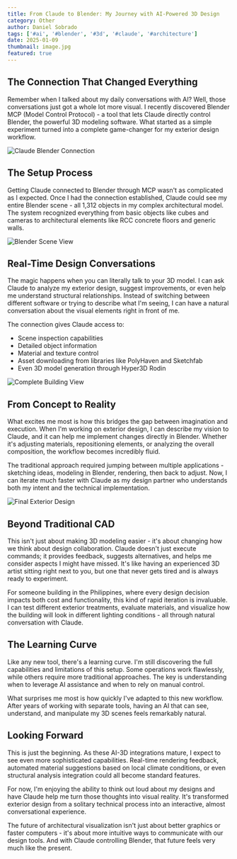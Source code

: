 ```yaml
---
title: From Claude to Blender: My Journey with AI-Powered 3D Design
category: Other
author: Daniel Sobrado
tags: ['#ai', '#blender', '#3d', '#claude', '#architecture']
date: 2025-01-09
thumbnail: image.jpg
featured: true
---
```


## The Connection That Changed Everything

Remember when I talked about my daily conversations with AI? Well, those conversations just got a whole lot more visual. I recently discovered Blender MCP (Model Control Protocol) - a tool that lets Claude directly control Blender, the powerful 3D modeling software. What started as a simple experiment turned into a complete game-changer for my exterior design workflow.

![Claude Blender Connection](https://github.com/danielsobrado/buildinginthephilippines/blob/main/images/claude1.png?raw=true)

## The Setup Process

Getting Claude connected to Blender through MCP wasn't as complicated as I expected. Once I had the connection established, Claude could see my entire Blender scene - all 1,312 objects in my complex architectural model. The system recognized everything from basic objects like cubes and cameras to architectural elements like RCC concrete floors and generic walls.

![Blender Scene View](https://github.com/danielsobrado/buildinginthephilippines/blob/main/images/blender1.png?raw=true)

## Real-Time Design Conversations

The magic happens when you can literally talk to your 3D model. I can ask Claude to analyze my exterior design, suggest improvements, or even help me understand structural relationships. Instead of switching between different software or trying to describe what I'm seeing, I can have a natural conversation about the visual elements right in front of me.

The connection gives Claude access to:
- Scene inspection capabilities
- Detailed object information  
- Material and texture control
- Asset downloading from libraries like PolyHaven and Sketchfab
- Even 3D model generation through Hyper3D Rodin

![Complete Building View](https://github.com/danielsobrado/buildinginthephilippines/blob/main/images/blender2.png?raw=true)

## From Concept to Reality

What excites me most is how this bridges the gap between imagination and execution. When I'm working on exterior design, I can describe my vision to Claude, and it can help me implement changes directly in Blender. Whether it's adjusting materials, repositioning elements, or analyzing the overall composition, the workflow becomes incredibly fluid.

The traditional approach required jumping between multiple applications - sketching ideas, modeling in Blender, rendering, then back to adjust. Now, I can iterate much faster with Claude as my design partner who understands both my intent and the technical implementation.

![Final Exterior Design](https://github.com/danielsobrado/buildinginthephilippines/blob/main/images/sora1.png?raw=true)

## Beyond Traditional CAD

This isn't just about making 3D modeling easier - it's about changing how we think about design collaboration. Claude doesn't just execute commands; it provides feedback, suggests alternatives, and helps me consider aspects I might have missed. It's like having an experienced 3D artist sitting right next to you, but one that never gets tired and is always ready to experiment.

For someone building in the Philippines, where every design decision impacts both cost and functionality, this kind of rapid iteration is invaluable. I can test different exterior treatments, evaluate materials, and visualize how the building will look in different lighting conditions - all through natural conversation with Claude.

## The Learning Curve

Like any new tool, there's a learning curve. I'm still discovering the full capabilities and limitations of this setup. Some operations work flawlessly, while others require more traditional approaches. The key is understanding when to leverage AI assistance and when to rely on manual control.

What surprises me most is how quickly I've adapted to this new workflow. After years of working with separate tools, having an AI that can see, understand, and manipulate my 3D scenes feels remarkably natural.

## Looking Forward

This is just the beginning. As these AI-3D integrations mature, I expect to see even more sophisticated capabilities. Real-time rendering feedback, automated material suggestions based on local climate conditions, or even structural analysis integration could all become standard features.

For now, I'm enjoying the ability to think out loud about my designs and have Claude help me turn those thoughts into visual reality. It's transformed exterior design from a solitary technical process into an interactive, almost conversational experience.

The future of architectural visualization isn't just about better graphics or faster computers - it's about more intuitive ways to communicate with our design tools. And with Claude controlling Blender, that future feels very much like the present.
